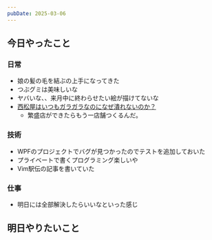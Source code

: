 ```yaml
---
pubDate: 2025-03-06
---
```




## 今日やったこと

### 日常

- 娘の髪の毛を結ぶの上手になってきた
- つぶグミは美味しいな
- ヤバいな、、来月中に終わらせたい絵が描けてないな
- [西松屋はいつもガラガラなのになぜ潰れないのか？](https://www.youtube.com/shorts/FcilMAGq2Vw)
	- 繁盛店ができたらもう一店舗つくるんだ。

### 技術

- WPFのプロジェクトでバグが見つかったのでテストを追加しておいた
- プライベートで書くプログラミング楽しいや
- Vim駅伝の記事を書いていた

### 仕事

- 明日には全部解決したらいいなといった感じ


## 明日やりたいこと

